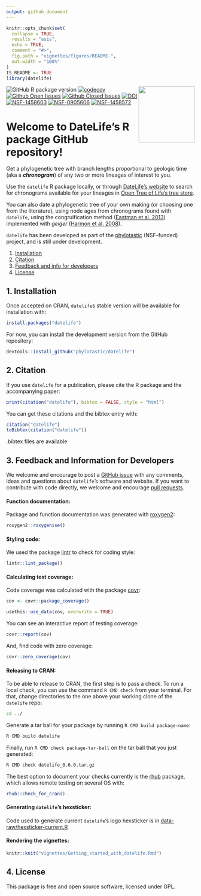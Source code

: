 ```yaml
---
output: github_document
---
```


<!-- README.md is generated from README.Rmd. Please edit THIS file -->

```r
knitr::opts_chunk$set(
  collapse = TRUE,
  results = "asis",
  echo = TRUE,
  comment = "#>",
  fig.path = "vignettes/figures/README-",
  out.width = "100%"
)
IS_README <- TRUE
library(datelife)
```
<img src='inst/figures/datelife-hex-upwards-gray.png' align="right" height="150" />

<!-- badges: start -->

<!-- [![R build status](https://github.com/phylotastic/datelife/workflows/R-CMD-check/badge.svg)](https://github.com/phylotastic/datelife/actions) -->
![GitHub R package version](https://img.shields.io/github/r-package/v/phylotastic/datelife?color=green)
[![codecov](https://codecov.io/gh/phylotastic/datelife/branch/master/graph/badge.svg)](https://app.codecov.io/gh/phylotastic/datelife)
[![Github Open Issues](https://img.shields.io/github/issues-raw/phylotastic/datelife.svg)](https://github.com/phylotastic/datelife/issues)
[![Github Closed Issues](https://img.shields.io/github/issues-closed-raw/phylotastic/datelife.svg)](https://github.com/phylotastic/datelife/issues?q=is%3Aissue+is%3Aclosed)
[![DOI](https://zenodo.org/badge/23036/phylotastic/datelife.svg)](https://zenodo.org/badge/latestdoi/23036/phylotastic/datelife)
[![NSF-1458603](https://img.shields.io/badge/NSF-1458603-white.svg)](https://nsf.gov/awardsearch/showAward?AWD_ID=1458603)
[![NSF-0905606](https://img.shields.io/badge/NSF-0905606-white.svg)](https://nsf.gov/awardsearch/showAward?AWD_ID=0905606)
[![NSF-1458572](https://img.shields.io/badge/NSF-1458572-white.svg)](https://nsf.gov/awardsearch/showAward?AWD_ID=1458572)

<!-- badges: end -->

# Welcome to DateLife's R package GitHub repository!

Get a phylogenetic tree with branch lengths proportional to geologic time (aka a
_**chronogram**_) of any two or more lineages of interest to you.

Use the `datelife` R package locally, or through [DateLife's website](http://datelife.org/query/) to search for chronograms available for your lineages in [Open Tree of Life's tree store](https://tree.opentreeoflife.org/curator).

You can also date a phylogenetic tree of your own making (or choosing one from the literature), using node ages from chronograms found with `datelife`, using the congruification method ([Eastman et al. 2013](https://doi.org/10.1111/2041-210X.12051))
implemented with _geiger_ ([Harmon et al. 2008](https://doi.org/10.1093/bioinformatics/btm538)).

`datelife` has been developed as part of the [phylotastic](http://phylotastic.org/) (NSF-funded) project, and is still under development.

1. [Installation](#installation)
1. [Citation](#citation)
1. [Feedback and info for developers](#feedback)
1. [License](#license)


## 1. Installation

Once accepted on CRAN, `datelife`s stable version will be available for installation with:

```r
install.packages("datelife")
```

For now, you can install the development version from the GitHub repository:

```r
devtools::install_github("phylotastic/datelife")
```

## 2. Citation

If you use `datelife` for a publication, please cite the R package and the accompanying paper:

```r
print(citation("datelife"), bibtex = FALSE, style = "html")
```

You can get these citations and the bibtex entry with:
```r
citation("datelife")
toBibtex(citation("datelife"))
```

.bibtex files are available

## 3. Feedback and Information for Developers

We welcome and encourage to post a [GitHub issue](https://github.com/phylotastic/datelife/issues/new)
with any comments, ideas and questions about `datelife`'s software and website.
If you want to contribute with code directly, we welcome and encourage [pull requests](https://github.com/phylotastic/datelife/pulls).

#### Function documentation:

Package and function documentation was generated with [roxygen2](https://CRAN.R-project.org/package=roxygen2):

```r
roxygen2::roxygenise()
```

#### Styling code:

We used the package [lintr](https://CRAN.R-project.org/package=lintr) to check for coding style:

```r
lintr::lint_package()
```

#### Calculating test coverage:

Code coverage was calculated with the package [covr](https://CRAN.R-project.org/package=covr):

```r
cov <- covr::package_coverage()

usethis::use_data(cov, overwrite = TRUE)
```

You can see an interactive report of testing coverage:

```r
covr::report(cov)
```

And, find code with zero coverage:

```r
covr::zero_coverage(cov)
```

#### Releasing to CRAN:

To be able to release to CRAN, the first step is to pass a check. To run a local check, you can use the command `R CMD check` from your
terminal. For that, change directories to the one above your working clone of the `datelife` repo:

``` bash
cd ../
```

Generate a tar ball for your package by running `R CMD build package-name`:

``` bash
R CMD build datelife
```

Finally, run `R CMD check package-tar-ball` on the tar ball that you just generated:

``` bash
R CMD check datelife_0.6.0.tar.gz
```

The best option to document your checks currently is the [rhub](https://cloud.r-project.org/web/packages/rhub/vignettes/rhub.html) package, which allows remote testing on several OS with:


```bash
rhub::check_for_cran()
```

#### Generating `datelife`'s hexsticker:

Code used to generate current `datelife`'s logo hexsticker is in [data-raw/hexsticker-current.R](data-raw/hexsticker-current.R)

#### Rendering the vignettes:

```r
knitr::knit("vignettes/Getting_started_with_datelife.Rmd")
```

## 4. License

This package is free and open source software, licensed under GPL.
